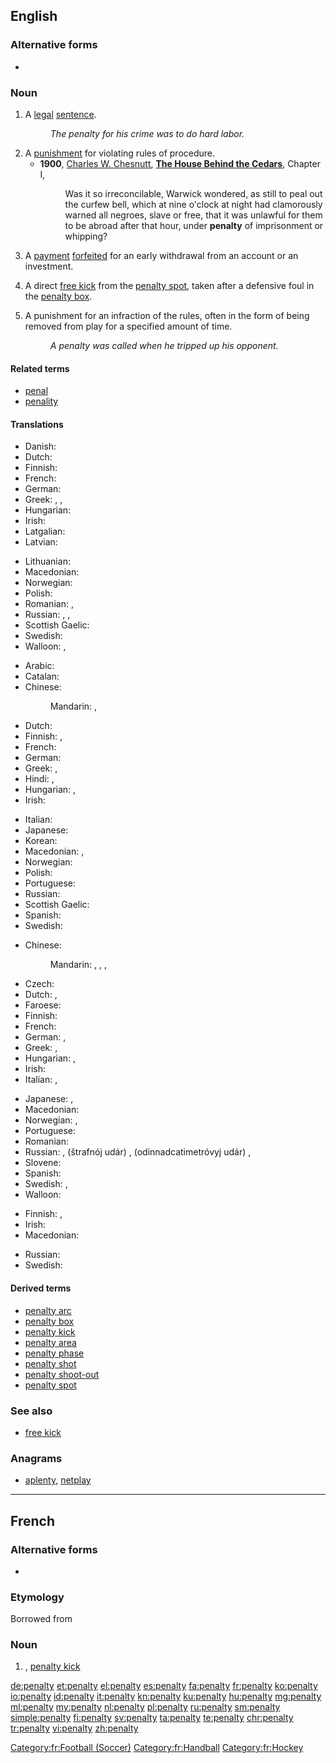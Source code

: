 {{also|pénalty}}
==English==
{{wikipedia}}

===Alternative forms===
* {{l|en|pœnalty}} {{qualifier|archaic}}

===Noun===
{{en-noun|penalties}}

# A [[legal]] [[sentence]].
#: ''The penalty for his crime was to do hard labor.''
# A [[punishment]] for violating rules of procedure.
#* '''1900''', [[w:Charles W. Chesnutt|Charles W. Chesnutt]], '''[[w:The House Behind the Cedars|The House Behind the Cedars]]''', Chapter I,
#*: Was it so irreconcilable, Warwick wondered, as still to peal out the curfew bell, which at nine o'clock at night had clamorously warned all negroes, slave or free, that it was unlawful for them to be abroad after that hour, under '''penalty''' of imprisonment or whipping?
# {{context|finance|lang=en}} A [[payment]] [[forfeit]]ed for an early withdrawal from an account or an investment.
# {{context|football|lang=en}} A direct [[free kick]] from the [[penalty spot]], taken after a defensive foul in the [[penalty box]].
# {{context|ice hockey|lang=en}} A punishment for an infraction of the rules, often in the form of being removed from play for a specified amount of time.
#: ''A penalty was called when he tripped up his opponent.''

====Related terms====
* [[penal]]
* [[penality]] {{qualifier|rare}}

====Translations====
{{trans-top|legal sentence}}
* Danish: {{t-|da|straf|c}}
* Dutch: {{t+|nl|straf|f}}
* Finnish: {{t+|fi|rangaistus}}
* French: {{t-|fr|penalisation|f}}
* German: {{t+|de|Strafe|f}}
* Greek: {{t+|el|κύρωση|f|tr=círosi|sc=Grek}}, {{t+|el|ποινή|f|tr=piní|sc=Grek}}, {{t+|el|τιμωρία|f|tr=timoría|sc=Grek}}
* Hungarian: {{t+|hu|büntetés}}
* Irish: {{t+|ga|pionós|m}}
* Latgalian: {{tø|ltg|struope|f}}
* Latvian: {{t-|lv|sods|m}}
{{trans-mid}}
* Lithuanian: {{t-|lt|bausmė}}
* Macedonian: {{t-|mk|казна|f|tr=kázna|sc=Cyrl}}
* Norwegian: {{t-|no|straff|m|f}}
* Polish: {{t+|pl|kara|f}}
* Romanian: {{t+|ro|penalizare|f}}, {{t+|ro|pedeapsă|f}}
* Russian: {{t+|ru|наказание|n|tr=nakazánije}}, {{t+|ru|взыскание|n|tr=vzyskánije}}, {{t+|ru|штраф|m|tr=štraf}}
* Scottish Gaelic: {{t-|gd|peanas|m}}
* Swedish: {{t+|sv|straff|n}}
* Walloon: {{t+|wa|poenne|f}}, {{t-|wa|poenålté|f}}
{{trans-bottom}}

{{trans-top|punishment for violating rules of procedure}}
* Arabic: {{t-|ar|جزاء|m|tr=jazāʾ|sc=Arab}}
* Catalan: {{t+|ca|càstig|m}}
* Chinese:
*: Mandarin: {{t|cmn|懲罰}}, {{t|cmn|惩罚|tr=chéngfá}}
* Dutch: {{t+|nl|straf|f}}
* Finnish: {{t+|fi|sopimussakko}}, {{t-|fi|sopimuskorvaus}}
* French: {{t+|fr|peine|f}}
* German: {{t+|de|Strafe|f}}
* Greek: {{t+|el|αντίτιμο|n|tr=a[n]dítimo|sc=Grek}}, {{t+|el|τιμωρία|f|tr=timoría|sc=Grek}}
* Hindi: {{t-|hi|दण्ड|tr=daṇḍ|sc=Deva}}, {{t-|hi|सज़ा|tr=sazā|sc=Deva}}
* Hungarian: {{t+|hu|büntetés}}, {{t+|hu|bírság}}
* Irish: {{t+|ga|pionós|m}}
{{trans-mid}}
* Italian: {{t-|it|penalità|f}}
* Japanese: {{t+|ja|罰|tr=ばつ, batsu|sc=Jpan}}
* Korean: {{t-|ko|형벌|tr=hyeongbeol|sc=Kore}}
* Macedonian: {{t-|mk|казна|f|tr=kázna|sc=Cyrl}}, {{t-|mk|глоба|f|tr=glóba|sc=Cyrl}}
* Norwegian: {{t-|no|straff|m|f}}
* Polish: {{t+|pl|kara|f}}
* Portuguese: {{t+|pt|penalidade|f}}
* Russian: {{t+|ru|штраф|m|tr=štraf}}
* Scottish Gaelic: {{t-|gd|peanas|m}}
* Spanish: {{t+|es|castigo|m}}
* Swedish: {{t+|sv|straff|n}}
{{trans-bottom}}

{{trans-top|free kick in football}}
* Chinese:
*: Mandarin: {{t|cmn|點球|sc=Hani}}, {{t|cmn|点球|tr=diǎnqiú|sc=Hani}}, {{t|cmn|罰球|sc=Hani}}, {{t|cmn|罚球|tr=fáqiú|sc=Hani}}
* Czech: {{t-|cs|penalta|f}}
* Dutch: {{t+|nl|penalty|m}}, {{t+|nl|strafschop|m}}
* Faroese: {{t|fo|brotsspark |n}}
* Finnish: {{t-|fi|rangaistuslaukaus}}
* French: {{t+|fr|penalty|m}}
* German: {{t-|de|Strafstoß|m}}, {{t+|de|Elfmeter|m}}
* Greek: {{t+|el|πέναλτι|n|tr=pénalti|sc=Grek}}, {{t-|el|η εσχάτη των ποινών|f|tr=i eskháti ton pinín|sc=Grek}}
* Hungarian: {{t+|hu|tizenegyes}}, {{t+|hu|büntetőrúgás}}
* Irish: {{t+|ga|pionós|m}}
* Italian: {{t-|it|calcio di rigore|m}}, {{t+|it|rigore}}
{{trans-mid}}
* Japanese: {{t-|ja|ペナルティーキック|tr=penarutīkikku|sc=Jpan}}, {{t-|ja|ペナルティー|tr=penarutī|sc=Jpan}}
* Macedonian: {{t-|mk|пенал|m|tr=penál|sc=Cyrl}}
* Norwegian: {{t-|no|straffe|m|f}}, {{t-|no|straffespark|n}}
* Portuguese: {{t-|pt|pênalti|m}}
* Romanian: {{t-|ro|penalti|n}}
* Russian: {{t+|ru|пенальти|n|tr=penálʹti}}, {{l|ru|штрафной}} {{l|ru|удар}} (štrafnój udár) {{g|m}}, {{l|ru|одиннадцатиметровый}} {{l|ru|удар}} (odinnadcatimetróvyj udár) {{g|m}}, {{t-|ru|одиннадцатиметровка|f|tr=odinnadcatimetróvka|sc=Cyrl}}
* Slovene: {{t-|sl|enajstmetrovka|f}}
* Spanish: {{t+|es|penalti|m}}
* Swedish: {{t+|sv|straff|c}}, {{t+|sv|straffspark|c}}
* Walloon: {{t+|wa|penalti|m}}
{{trans-bottom}}

{{trans-top|punishment in ice hockey}}
* Finnish: {{t+|fi|rangaistus}}, {{t-|fi|jäähy}}
* Irish: {{t+|ga|pionós|m}}
* Macedonian: {{t-|mk|пенал|m|tr=penál|sc=Cyrl}}
{{trans-mid}}
* Russian: {{t+|ru|штраф|m|tr=štraf|sc=Cyrl}}
* Swedish: {{t-|sv|utvisning|c}}
{{trans-bottom}}

====Derived terms====
* [[penalty arc]]
* [[penalty box]]
* [[penalty kick]]
* [[penalty area]]
* [[penalty phase]]
* [[penalty shot]]
* [[penalty shoot-out]]
* [[penalty spot]]

===See also===
* [[free kick]]

===Anagrams===
* [[aplenty#English|aplenty]], [[netplay#English|netplay]]

----

==French==

===Alternative forms===
* {{l|fr|pénalty}}

===Etymology===
Borrowed from {{etyl|en|fr}}

===Noun===
{{fr-noun|m|pl=penalties}}

# {{context|sports|lang=fr}} {{l|en|penalty}}, [[penalty kick]]

[[Category:fr:Football (Soccer)]]
[[Category:fr:Handball]]
[[Category:fr:Hockey]]

[[de:penalty]]
[[et:penalty]]
[[el:penalty]]
[[es:penalty]]
[[fa:penalty]]
[[fr:penalty]]
[[ko:penalty]]
[[io:penalty]]
[[id:penalty]]
[[it:penalty]]
[[kn:penalty]]
[[ku:penalty]]
[[hu:penalty]]
[[mg:penalty]]
[[ml:penalty]]
[[my:penalty]]
[[nl:penalty]]
[[pl:penalty]]
[[ru:penalty]]
[[sm:penalty]]
[[simple:penalty]]
[[fi:penalty]]
[[sv:penalty]]
[[ta:penalty]]
[[te:penalty]]
[[chr:penalty]]
[[tr:penalty]]
[[vi:penalty]]
[[zh:penalty]]